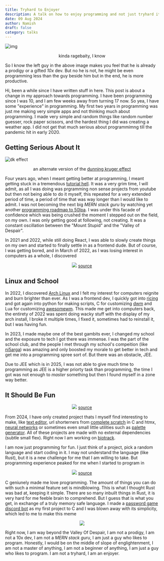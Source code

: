 ```yaml
---
title: Tryhard to Enjoyer
description: A talk on how to enjoy programming and not just tryhard it.
date: 09 Aug 2024
author: Namish
draft: false
category: talks
---
```


![img](https://i.imgur.com/FHxHI33.png)
<div align="center">kinda ragebaity, I know</div>

So I know the left guy in the above image makes you feel that he is already a prodigy or a gifted _10x_ dev. But no he is not, he might be even programming less than the guy beside him but in the end, he is more productive.

Hi, been a while since I have written stuff in here. This post is about a change in my approach towards programming. I have been programming since I was 10, and I am few weeks away from turning 17 now. So yea, I have some "experience" in programming. My first two years in programming was just me making very simple apps and not thinking much about programming. I made very simple and random things like random number guesser, rock paper scissors, and the hardest thing I did was creating a weather app. I did not get that much serious about programmimng till the pandemic hit in early 2020.

## Getting Serious About It

![dk effect](https://preview.redd.it/gysdnhzo5pd61.jpg?auto=webp&s=9ab3dac47ff2d22df54c8d6eb8ec212a83627a39)
<div align="center">an alternate version of the <a href="https://en.wikipedia.org/wiki/Dunning-Kruger_effect">dunning kruger effect</a></div>

Four years ago, when I meant getting better at programming, I meant getting stuck in a tremendous [tutorial hell](https://www.freecodecamp.org/news/escape-tutorial-purgatory/). It was a very grim time, I will admit, as all I was doing was prgramming non sense projects from youtube but then not being able to do it myself, this repeated for a very extended period of time, a period of time that was way longer than I would like to admit. I was not becoming the next big _MERN stack guru_ by watching yet another [programming roadmap to 50lpa](https://www.youtube.com/results?search_query=programming+roadmap+mern). I was under this facade of confidence which was being crushed the moment I stepped out on the field, on my own. I was only getting good at following, not creating. It was a constant oscillation between the "Mount Stupid" and the "Valley of Despair".

In 2021 and 2022, while still doing React, I was able to slowly create things on my own and started to finally settle in as a frontend dude. But of course, I was getting bored, and in March of 2022, as I was losing interest in computers as a whole, I discovered

<div align="center">
<img src="https://raw.githubusercontent.com/cat-milk/Anime-Girls-Holding-Programming-Books/master/Linux/Ryo_Yamada_Reading_ArchLinux_Book.jpg"/>
<a href="https://github.com/cat-milk/Anime-Girls-Holding-Programming-Books">source</a>
</div>

## Linux and School

In 2022, I discovered [Arch Linux](https://archlinux.org/) and I felt my interest for computers reignite and burn brighter than ever. As I was a frontend dev, I quickly got into [ricing](/blog/ricing) and got again into python for making scripts, C for customizing [dwm](https://dwm.suckless.org) and Lua for customizing [awesomewm](https://awesomewm.org). This made me get into computers back, the entirety of 2022 was spent doing wacky stuff with the display of my arch install, I broke it multiple times, I fixed it, sometimes had to reinstall it, but I was having fun.

In 2023, I made maybe one of the best gambits ever, I changed my school and the exposure to tech I got there was immense. I was the part of the school club, and the people I met through my school's compeition (like [ni5arga](https://github.com/ni5arga)\) was amazing and only boosted my morale to get better in tech and get me into a programming spree sort of. But there was an obstacle, JEE.

Due to JEE which is in 2025, I was not able to give much time to programming as JEE is a higher priorty task than programming, the time I got was not enough to _master_ something but then I found myself in a zone way better.

## It Should Be Fun


<div align="center">
<img src="https://raw.githubusercontent.com/cat-milk/Anime-Girls-Holding-Programming-Books/master/Rust/Tsukishima_Shijima_The_Rust_programming_language.png"/>
<a href="https://github.com/cat-milk/Anime-Girls-Holding-Programming-Books">source</a>
</div>

From 2024, I have only created project thats I myself find interesting to make, like [text editor](https://github.com/namishh/pound), url shorterners from [complete scratch](https://github.com/namishh/shawty) in C and htmx, [neural networks](https://github.com/namishh/neuing) or sometimes even small little utilities such as [palette generator](https://github.com/namishh/venusta). All of these projects are made with no external dependencies (subtle small flex). Right now I am working on [biotrack](https://git.new/biotrack).

I am now just programming for fun. I just think of a project, pick a random language and start coding in it. I may not understand the language (like Rust), but it is a new challenge for me that I am willing to take. But programming experience peaked for me when I started to program in

<div align="center">
<img src="https://raw.githubusercontent.com/cat-milk/Anime-Girls-Holding-Programming-Books/master/C/Kitagawa_Marin_Holding_C_Programming_Language.png"/>
<a href="https://github.com/cat-milk/Anime-Girls-Holding-Programming-Books">source</a>
</div>

C geniunely made me love programming. The amount of things you can do with such a minimal feature set is mindblowing. This is what I thought Rust was bad at, keeping it simple. There are so many inbuilt things in Rust, it is very hard for me feeble brain to comprehend. But I guess that is what you get, in exchange of a truly memory safe language. I made a [password game discord bot](https://github.com/namishh/scuffword) as my first project to C and I was blown away with its simplicity, which led to me to make this meme

<div align="center">
<img src="https://i.redd.it/7jcbma99iqgd1.jpeg"/>
</div>

Right now, I am way beyond the Valley Of Despair, I am not a prodigy, I am not a 10x dev, I am not a _MERN stack guru_, I am just a guy who likes to program. Honestly, I would be on the middle of slope of englightenment, I am not a master of anything, I am not a beginner of anything, I am just a guy who likes to program. I am not a tryhard, I am an enjoyer.
